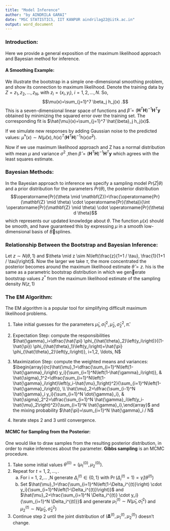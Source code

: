 ```yaml
---
title: "Model Inference"
author: "by AINDRILA GARAI"
date: "MSC STATISTICS, IIT KANPUR aindrilag22@iitk.ac.in"
output: word_document
---
```


### **Introduction:**
Here we provide a general exposition of the maximum likelihood approach and Bayesian method for inference.

#### **A Smoothing Example:**

We illustrate the bootstrap in a simple one-dimensional smoothing problem, and show its connection to maximum likelihood. Denote the training data by $Z = {z_1,z_2,... ,z_N }$, with $z_i = (x_i , y_i)$, $i = 1, 2,... ,N$. So, 
$$\mu(x)=\sum_{j=1}^7 \beta_j h_j(x) .$$
This is a seven-dimensional linear space of functions and $\hat{\beta}=\left(\mathbf{H}^T \mathbf{H}\right)^{-1} \mathbf{H}^T \mathbf{y}$  obtained by minimizing the squared error over the training set. The corresponding fit is $\hat{\mu}(x)=\sum_{j=1}^7 \hat{\beta}_j h_j(x)$.

If we simulate new responses by adding Gaussian noise to the predicted values: $\hat{\mu}^*(x) \sim N\left(\hat{\mu}(x), h(x)^T\left(\mathbf{H}^T \mathbf{H}\right)^{-1} h(x) \hat{\sigma}^2\right)$.

Now if we use maximum likelihood approach and Z has a normal distribution with mean $\mu$ and variance $\sigma^2$ ,then $\hat{\beta}=\left(\mathbf{H}^T \mathbf{H}\right)^{-1} \mathbf{H}^T \mathbf{y}$ which agrees with the least squares estimate.

### **Bayesian Methods:**

In the Bayesian approach to inference we specify a sampling model $Pr(Z|θ)$ and a prior distribution for the parameters $Pr(θ)$, the posterior distribution $$\operatorname{Pr}(\theta \mid \mathbf{Z})=\frac{\operatorname{Pr}(\mathbf{Z} \mid \theta) \cdot \operatorname{Pr}(\theta)}{\int \operatorname{Pr}(\mathbf{Z} \mid \theta) \cdot \operatorname{Pr}(\theta) d \theta}$$
which represents our updated knowledge about $θ$. The function $\mu(x)$ should be smooth, and have guaranteed this by expressing $\mu$ in a smooth low-dimensional basis of $B$splines.

### **Relationship Between the Bootstrap and Bayesian Inference:**

Let $z \sim N(\theta, 1)$ and $\theta \mid z \sim N\left(\frac{z}{1+1 / \tau}, \frac{1}{1+1 / \tau}\right)$. Now the larger we take $\tau$, the more concentrated the posterior becomes
around the maximum likelihood estimate $\hat{\theta}=z$. his is the same as a parametric bootstrap distribution in which we generate bootstrap values $z^*$ from the maximum likelihood estimate of the sampling density $N(z, 1)$

### **The EM Algorithm:**

The EM algorithm is a popular tool for simplifying difficult maximum likelihood problems.

1. Take initial guesses for the parameters $\hat{\mu}_1, \hat{\sigma}_1^2, \hat{\mu}_2, \hat{\sigma}_2^2, \hat{\pi}$.

2. Expectation Step: compute the responsibilities $\hat{\gamma}_i=\dfrac{\hat{\pi} \phi_{\hat{\theta}_2}\left(y_i\right)}{(1-\hat{\pi}) \phi_{\hat{\theta}_1}\left(y_i\right)+\hat{\pi} \phi_{\hat{\theta}_2}\left(y_i\right)}, i=1,2, \ldots, N$

3. Maximization Step: compute the weighted means and variances:
$\begin{array}{rc}\hat{\mu}_1=\dfrac{\sum_{i=1}^N\left(1-\hat{\gamma}_i\right) y_i}{\sum_{i=1}^N\left(1-\hat{\gamma}_i\right)}, & \hat{\sigma}_1^2=\dfrac{\sum_{i=1}^N\left(1-\hat{\gamma}_i\right)\left(y_i-\hat{\mu}_1\right)^2}{\sum_{i=1}^N\left(1-\hat{\gamma}_i\right)}, \\ \hat{\mu}_2=\dfrac{\sum_{i-1}^N \hat{\gamma}_i y_i}{\sum_{i=1}^N \dot{\gamma}_i}, & \hat{\sigma}_2^2=\dfrac{\sum_{i=1}^N \hat{\gamma}_i\left(y_i-\hat{\mu}_2\right)^2}{\sum_{i=1}^N \hat{\gamma}_i},\end{array}$
and the mixing probability $\hat{\pi}=\sum_{i=1}^N \hat{\gamma}_i / N$

4. Iterate steps 2 and 3 until convergence.

#### **MCMC for Sampling from the Posterior:**

One would like to draw samples from the resulting posterior distribution, in order to make inferences about the parameter. **Gibbs sampling** is an MCMC procedure.

1. Take some initial values $\theta^{(0)}=\left(\mu_1^{(0)}, \mu_2^{(0)}\right)$.
2. Repeat for $t = 1, 2,... ,.$ 
   (a) For i = 1, 2,... ,N generate $\Delta_i^{(t)} \in\{0,1\}$ with $\operatorname{Pr}\left(\Delta_i^{(t)}=1\right)= \hat{\gamma}_i\left(\theta^{(t)}\right)$
   (b) Set $\hat{\mu}_1=\frac{\sum_{i=1}^N\left(1-\Delta_i^{(t)}\right) \cdot y_i}{\sum_{i=1}^N\left(1-\Delta_i^{(t)}\right)}$ and $\hat{\mu}_2=\frac{\sum_{i=1}^N \Delta_i^{(t)} \cdot y_i}{\sum_{i=1}^N \Delta_i^{(t)}}$ and generate $\mu_1^{(t)} \sim N\left(\hat{\mu}_1, \hat{\sigma}_1^2\right)$ and $\mu_2^{(t)} \sim N\left(\hat{\mu}_2, \hat{\sigma}_2^2\right)$
3. Continue step 2 until the joint distribution of $\left(\boldsymbol{\Delta}^{(t)}, \mu_1^{(t)}, \mu_2^{(t)}\right)$ doesn’t change.


























